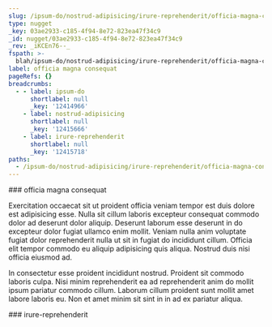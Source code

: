 ```yaml
---
slug: /ipsum-do/nostrud-adipisicing/irure-reprehenderit/officia-magna-consequat
type: nugget
_key: 03ae2933-c185-4f94-8e72-823ea47f34c9
_id: nugget/03ae2933-c185-4f94-8e72-823ea47f34c9
_rev: _iKCEn76--_
fspath: >-
  blah/ipsum-do/nostrud-adipisicing/irure-reprehenderit/officia-magna-consequat.md
label: officia magna consequat
pageRefs: {}
breadcrumbs:
  - - label: ipsum-do
      shortlabel: null
      _key: '12414966'
    - label: nostrud-adipisicing
      shortlabel: null
      _key: '12415666'
    - label: irure-reprehenderit
      shortlabel: null
      _key: '12415718'
paths:
  - /ipsum-do/nostrud-adipisicing/irure-reprehenderit/officia-magna-consequat
---
```


<NuggetArea>
<Nugget slug="/ipsum-do/nostrud-adipisicing/irure-reprehenderit/officia-magna-consequat" type="nugget" _key="03ae2933-c185-4f94-8e72-823ea47f34c9" _id="nugget/03ae2933-c185-4f94-8e72-823ea47f34c9" _rev="_iKCEn76--_" fspath="blah/ipsum-do/nostrud-adipisicing/irure-reprehenderit/officia-magna-consequat.md" label="officia magna consequat" paths="/ipsum-do/nostrud-adipisicing/irure-reprehenderit/officia-magna-consequat">
<NuggetBody>
### officia magna consequat

Exercitation occaecat sit ut proident officia veniam tempor est duis dolore est adipisicing esse. Nulla sit cillum laboris excepteur consequat commodo dolor ad deserunt dolor aliquip. Deserunt laborum esse deserunt in do excepteur dolor fugiat ullamco enim mollit. Veniam nulla anim voluptate fugiat dolor reprehenderit nulla ut sit in fugiat do incididunt cillum. Officia elit tempor commodo eu aliquip adipisicing quis aliqua. Nostrud duis nisi officia eiusmod ad.

In consectetur esse proident incididunt nostrud. Proident sit commodo laboris culpa. Nisi minim reprehenderit ea ad reprehenderit anim do mollit ipsum pariatur commodo cillum. Laborum cillum proident sunt mollit amet labore laboris eu. Non et amet minim sit sint in in ad ex pariatur aliqua.

</NuggetBody>
<Breadcrumbs>
<Crumbs>
<Crumb _key="12414966" label="ipsum-do" /><Crumb _key="12415666" label="nostrud-adipisicing" /><Crumb _key="12415718" label="irure-reprehenderit" />
</Crumbs>
</Breadcrumbs>
</Nugget>

<NuggetsInbound>
</NuggetsInbound>
<NuggetsOutbound>
</NuggetsOutbound>
</NuggetArea>
<PassagesInbound>
<Passage direction="inbound" type="passage" _key="12415718" _id="passage/12415718" _rev="_iKCEn72--B" label="irure-reprehenderit" passage="irure-reprehenderit" fspath="blah/ipsum-do/nostrud-adipisicing/irure-reprehenderit" paths="/ipsum-do/nostrud-adipisicing/irure-reprehenderit" slug="/ipsum-do/nostrud-adipisicing/irure-reprehenderit">
<NuggetBody>
### irure-reprehenderit

</NuggetBody>
<Breadcrumbs>
<Crumbs>
<Crumb _key="12414966" label="ipsum-do" /><Crumb _key="12415666" label="nostrud-adipisicing" />
</Crumbs>
</Breadcrumbs>
</Passage>

</PassagesInbound>
<PassagesOutbound>
</PassagesOutbound>